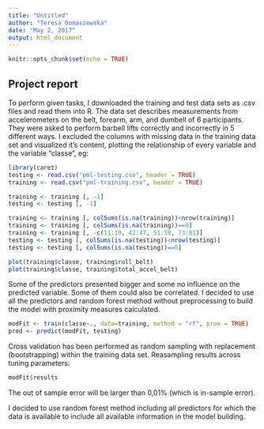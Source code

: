 ```yaml
---
title: "Untitled"
author: "Teresa Domaszewska"
date: "May 2, 2017"
output: html_document
---
```


```r
knitr::opts_chunk$set(echo = TRUE)
```

## Project report

To perform given tasks, I downloaded the training and test data sets as .csv files and read them into R. The data set describes measurements from accelerometers on the belt, forearm, arm, and dumbell of 6 participants. They were asked to perform barbell lifts correctly and incorrectly in 5 different ways. I excluded the columns with missing data in the training data set and visualized it's content, plotting the relationship of every variable and the variable  "classe", eg:

```r
library(caret)
testing <- read.csv("pml-testing.csv", header = TRUE)
training <- read.csv("pml-training.csv", header = TRUE)

training <- training [, -1]
testing <- testing [, -1]

training <- training [, colSums(is.na(training))<nrow(training)]
training <- training [, colSums(is.na(training))==0]
training <- training [, -c(11:19, 42:47, 51:59, 73:81)]
testing <- testing [, colSums(is.na(testing))<nrow(testing)]
testing <- testing [, colSums(is.na(testing))==0]

plot(training$classe, training$roll_belt)
plot(training$classe, training$total_accel_belt)
```

Some of the predictors presented bigger and some no influence on the predicted variable. Some of them could also be correlated. I decided to use all the predictors and random forest method without preprocessing to build the model with proximity measures calculated.

```r
modFit <- train(classe~., data=training, method = "rf", prox = TRUE)
pred <- predict(modFit, testing)
```

Cross validation has been performed as random sampling with replacement (bootstrapping) within the training data set. Reasampling results across tuning parameters:

```r
modFit$results
```

The out of sample error will be larger than 0,01% (which is in-sample error).

I decided to use random forest method including all predictors for which the data is available to include all available information in the model building.

